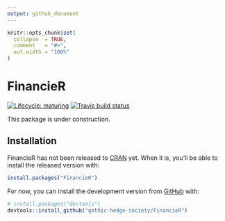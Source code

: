 ```yaml
---
output: github_document
---
```


<!-- README.md is generated from README.Rmd. Please edit that file -->

```r
knitr::opts_chunk$set(
  collapse  = TRUE,
  comment   = "#>",
  out.width = "100%"
)
```

<h1 id="FinancieR-main-title">FinancieR</h1>

<!-- badges: start -->
[![Lifecycle: maturing](https://img.shields.io/badge/lifecycle-maturing-blue.svg)](https://www.tidyverse.org/lifecycle/#maturing)
[![Travis build status](https://travis-ci.org/gothic-hedge-society/FinancieR.svg?branch=master)](https://travis-ci.org/gothic-hedge-society/FinancieR)
<!-- badges: end -->

This package is under construction.

## Installation

FinancieR has not been released to [CRAN](https://CRAN.R-project.org) yet. When it is, you'll be able to install the released version with:

``` r
install.packages("FinancieR")
```

For now, you can install the development version from 
[GitHub](https://github.com/) with:

``` r
# install.packages("devtools")
devtools::install_github("gothic-hedge-society/FinancieR")
```
